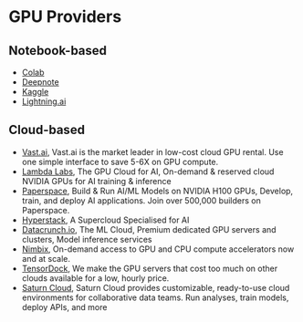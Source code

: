 # GPU Providers


## Notebook-based
- [Colab](https://colab.research.google.com)
- [Deepnote](https://deepnote.com)
- [Kaggle](https://www.kaggle.com)
- [Lightning.ai](https://lightning.ai)


## Cloud-based
- [Vast.ai](https://vast.ai), Vast.ai is the market leader in low-cost cloud GPU rental. Use one simple interface to save 5-6X on GPU compute.
- [Lambda Labs](https://lambdalabs.com), The GPU Cloud for AI, On-demand & reserved cloud NVIDIA GPUs for AI training & inference
- [Paperspace](https://www.paperspace.com), Build & Run AI/ML Models on NVIDIA H100 GPUs, Develop, train, and deploy AI applications. Join over 500,000 builders on Paperspace.
- [Hyperstack](https://www.hyperstack.cloud), A Supercloud Specialised for AI
- [Datacrunch.io](https://datacrunch.io), The ML Cloud, Premium dedicated GPU servers and clusters, Model inference services
- [Nimbix](https://www.nimbix.net), On-demand access to GPU and CPU compute accelerators now and at scale.
- [TensorDock](https://tensordock.com), We make the GPU servers that cost too much on other clouds available for a low, hourly price.
- [Saturn Cloud](https://www.saturncloud.io), Saturn Cloud provides customizable, ready-to-use cloud environments for collaborative data teams. Run analyses, train models, deploy APIs, and more